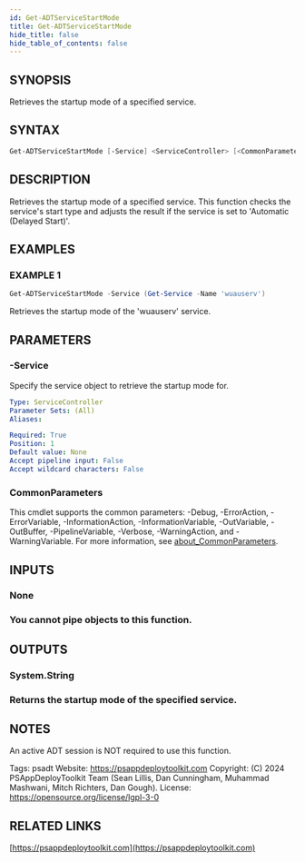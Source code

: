 ```yaml
---
id: Get-ADTServiceStartMode
title: Get-ADTServiceStartMode
hide_title: false
hide_table_of_contents: false
---
```


## SYNOPSIS

Retrieves the startup mode of a specified service.

## SYNTAX

```powershell
Get-ADTServiceStartMode [-Service] <ServiceController> [<CommonParameters>]
```

## DESCRIPTION

Retrieves the startup mode of a specified service.
This function checks the service's start type and adjusts the result if the service is set to 'Automatic (Delayed Start)'.

## EXAMPLES

### EXAMPLE 1

```powershell
Get-ADTServiceStartMode -Service (Get-Service -Name 'wuauserv')
```

Retrieves the startup mode of the 'wuauserv' service.

## PARAMETERS

### -Service

Specify the service object to retrieve the startup mode for.

```yaml
Type: ServiceController
Parameter Sets: (All)
Aliases:

Required: True
Position: 1
Default value: None
Accept pipeline input: False
Accept wildcard characters: False
```

### CommonParameters

This cmdlet supports the common parameters: -Debug, -ErrorAction, -ErrorVariable, -InformationAction, -InformationVariable, -OutVariable, -OutBuffer, -PipelineVariable, -Verbose, -WarningAction, and -WarningVariable. For more information, see [about_CommonParameters](http://go.microsoft.com/fwlink/?LinkID=113216).

## INPUTS

### None

### You cannot pipe objects to this function.
## OUTPUTS

### System.String

### Returns the startup mode of the specified service.
## NOTES
An active ADT session is NOT required to use this function.

Tags: psadt
Website: https://psappdeploytoolkit.com
Copyright: (C) 2024 PSAppDeployToolkit Team (Sean Lillis, Dan Cunningham, Muhammad Mashwani, Mitch Richters, Dan Gough).
License: https://opensource.org/license/lgpl-3-0

## RELATED LINKS

[https://psappdeploytoolkit.com](https://psappdeploytoolkit.com)
